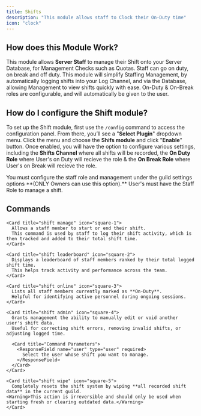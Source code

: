 ```yaml
---
title: Shifts
description: "This module allows staff to Clock their On-Duty time"
icon: "clock"
---
```

## How does this Module Work?
This module allows **Server Staff** to manage their Shift onto your Server Database, for Management Checks such as Quotas. Staff can go on duty, on break and off duty. This module will simplify Staffing Management, by automatically logging shifts into your Log Channel, and via the Database, allowing Management to view shifts quickly with ease. On-Duty & On-Break roles are configurable, and will automatically be given to the user.

## How do I configure the Shift module?
To set up the Shift module, first use the `/config` command to access the configuration panel. From there, you’ll see a "**Select Plugin**" dropdown menu. Click the menu and choose the **Shifs module** and click "**Enable**" button. Once enabled, you will have the option to configure various settings, including the **Shifts Channel** where all shifts will be recorded, the **On Duty Role** where User's on Duty will recieve the role & the **On Break Role** where User's on Break will recieve the role.

<Note>
You must configure the staff role and management under the guild settings options **(ONLY Owners can use this option).**
</Note>

<Warning>
User's must have the Staff Role to manage a shift.
</Warning>

## Commands
<Card title="Shift System Commands">
  <CardGroup cols={1}>

    <Card title="shift manage" icon="square-1">
      Allows a staff member to start or end their shift.  
      This command is used by staff to log their shift activity, which is then tracked and added to their total shift time.
    </Card>

    <Card title="shift leaderboard" icon="square-2">
      Displays a leaderboard of staff members ranked by their total logged shift time.  
      This helps track activity and performance across the team.
    </Card>

    <Card title="shift online" icon="square-3">
      Lists all staff members currently marked as **On-Duty**.  
      Helpful for identifying active personnel during ongoing sessions.
    </Card>

    <Card title="shift admin" icon="square-4">
      Grants management the ability to manually edit or void another user's shift data.  
      Useful for correcting shift errors, removing invalid shifts, or adjusting logged time.

      <Card title="Command Parameters">
        <ResponseField name="user" type="user" required>
          Select the user whose shift you want to manage.
        </ResponseField>
      </Card>
    </Card>

    <Card title="shift wipe" icon="square-5">
      Completely resets the shift system by wiping **all recorded shift data** in the current guild.  
    <Warning>This action is irreversible and should only be used when starting fresh or clearing outdated data.</Warning>
    </Card>

  </CardGroup>
</Card>
